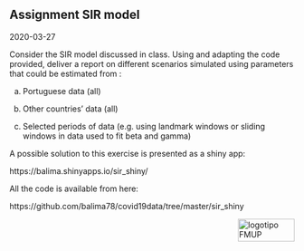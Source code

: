 ## Assignment SIR model

2020-03-27

Consider the SIR model discussed in class. Using and adapting the code provided, deliver a report on different scenarios simulated using parameters that could be estimated from :

a) Portuguese data (all)

b) Other countries' data (all)

c) Selected periods of data (e.g. using landmark windows or sliding windows in data used to fit beta and gamma)

A possible solution to this exercise is presented as a shiny app:

https://balima.shinyapps.io/sir_shiny/


All the code is available from here:

https://github.com/balima78/covid19data/tree/master/sir_shiny


<img src="images/logoFMUP.png" alt="logotipo FMUP" style="width:100px;height:40px;" align="right">